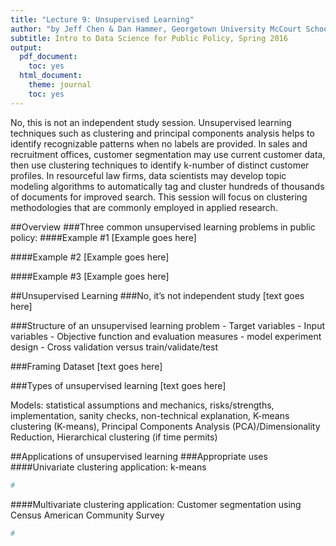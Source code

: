 ```yaml
---
title: "Lecture 9: Unsupervised Learning"
author: "by Jeff Chen & Dan Hammer, Georgetown University McCourt School of Public Policy"
subtitle: Intro to Data Science for Public Policy, Spring 2016
output:
  pdf_document:
    toc: yes
  html_document:
    theme: journal
    toc: yes
---
```


No, this is not an independent study session. Unsupervised learning techniques such as clustering and principal components analysis helps to identify recognizable patterns when no labels are provided. In sales and recruitment offices, customer segmentation may use current customer data, then use clustering techniques to identify k-number of distinct customer profiles. In resourceful law firms, data scientists may develop topic modeling algorithms to automatically tag and cluster hundreds of thousands of documents for improved search. This session will focus on clustering methodologies that are commonly employed in applied research.

##Overview
###Three common unsupervised learning problems in public policy:
####Example #1
[Example goes here]

####Example #2
[Example goes here]

####Example #3
[Example goes here]

##Unsupervised Learning
###No, it's not independent study 
[text goes here]

###Structure of an unsupervised learning problem
- Target variables
- Input variables
- Objective function and evaluation measures
- model experiment design
- Cross validation versus train/validate/test

###Framing Dataset
[text goes here]

###Types of unsupervised learning
[text goes here]

Models: statistical assumptions and mechanics, risks/strengths, implementation, sanity checks, non-technical explanation, K-means clustering (K-means), Principal Components Analysis (PCA)/Dimensionality Reduction, Hierarchical clustering (if time permits)

##Applications of unsupervised learning
###Appropriate uses 
####Univariate clustering application: k-means
```r
#
```

####Multivariate clustering application: Customer segmentation using Census American Community Survey
```r
#
```
